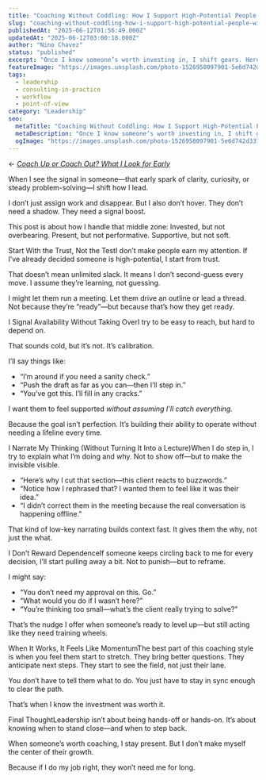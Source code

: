 ```yaml
---
title: "Coaching Without Coddling: How I Support High-Potential People Without Micromanaging"
slug: "coaching-without-coddling-how-i-support-high-potential-people-without-micromanaging"
publishedAt: "2025-06-12T01:56:49.000Z"
updatedAt: "2025-06-12T03:00:18.000Z"
author: "Nino Chavez"
status: "published"
excerpt: "Once I know someone’s worth investing in, I shift gears. Here’s how I coach without taking the wheel—and why presence matters more than pressure."
featureImage: "https://images.unsplash.com/photo-1526958097901-5e6d742d3371?crop=entropy&cs=tinysrgb&fit=max&fm=jpg&ixid=M3wxMTc3M3wwfDF8c2VhcmNofDN8fGhlbHB8ZW58MHx8fHwxNzQ5NjUyMzc5fDA&ixlib=rb-4.1.0&q=80&w=2000"
tags:
  - leadership
  - consulting-in-practice
  - workflow
  - point-of-view
category: "Leadership"
seo:
  metaTitle: "Coaching Without Coddling: How I Support High-Potential People Without Micromanaging"
  metaDescription: "Once I know someone’s worth investing in, I shift gears. Here’s how I coach without taking the wheel—and why presence matters more than pressure."
  ogImage: "https://images.unsplash.com/photo-1526958097901-5e6d742d3371?crop=entropy&cs=tinysrgb&fit=max&fm=jpg&ixid=M3wxMTc3M3wwfDF8c2VhcmNofDN8fGhlbHB8ZW58MHx8fHwxNzQ5NjUyMzc5fDA&ixlib=rb-4.1.0&q=80&w=2000"
---
```


← [*Coach Up or Coach Out? What I Look for Early*](/coach-up-or-coach-out-what-i-look-for-early/)

When I see the signal in someone—that early spark of clarity, curiosity, or steady problem-solving—I shift how I lead.

I don’t just assign work and disappear.
But I also don’t hover.
They don’t need a shadow. They need a signal boost.

This post is about how I handle that middle zone:
Invested, but not overbearing.
Present, but not performative.
Supportive, but not soft.

Start With the Trust, Not the TestI don’t make people earn my attention.
If I’ve already decided someone is high-potential, I start from trust.

That doesn’t mean unlimited slack.
It means I don’t second-guess every move.
I assume they’re learning, not guessing.

I might let them run a meeting.
Let them drive an outline or lead a thread.
Not because they’re “ready”—but because that’s how they get ready.

I Signal Availability Without Taking OverI try to be easy to reach, but hard to depend on.

That sounds cold, but it’s not. It’s calibration.

I’ll say things like:

- “I’m around if you need a sanity check.”
- “Push the draft as far as you can—then I’ll step in.”
- “You’ve got this. I’ll fill in any cracks.”

I want them to feel supported *without assuming I’ll catch everything.*

Because the goal isn’t perfection.
It’s building their ability to operate without needing a lifeline every time.

I Narrate My Thinking (Without Turning It Into a Lecture)When I do step in, I try to explain what I’m doing and why. Not to show off—but to make the invisible visible.

- “Here’s why I cut that section—this client reacts to buzzwords.”
- “Notice how I rephrased that? I wanted them to feel like it was their idea.”
- “I didn’t correct them in the meeting because the real conversation is happening offline.”

That kind of low-key narrating builds context fast. It gives them the why, not just the what.

I Don’t Reward DependenceIf someone keeps circling back to me for every decision, I’ll start pulling away a bit. Not to punish—but to reframe.

I might say:

- “You don’t need my approval on this. Go.”
- “What would you do if I wasn’t here?”
- “You’re thinking too small—what’s the client really trying to solve?”

That’s the nudge I offer when someone’s ready to level up—but still acting like they need training wheels.

When It Works, It Feels Like MomentumThe best part of this coaching style is when you feel them start to stretch. They bring better questions. They anticipate next steps. They start to see the field, not just their lane.

You don’t have to tell them what to do. You just have to stay in sync enough to clear the path.

That’s when I know the investment was worth it.

Final ThoughtLeadership isn’t about being hands-off or hands-on.
It’s about knowing when to stand close—and when to step back.

When someone’s worth coaching, I stay present.
But I don’t make myself the center of their growth.

Because if I do my job right, they won’t need me for long.
